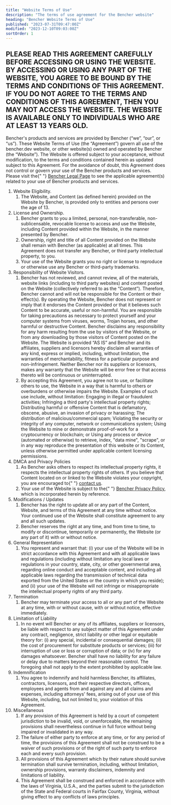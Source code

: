 ```yaml
---
title: "Website Terms of Use"
description: "The terms of use agreement for the Bencher website"
heading: "Bencher Website Terms of Use"
published: "2023-07-31T09:47:00Z"
modified: "2023-12-10T09:03:00Z"
sortOrder: 1
---
```


<h2>
    PLEASE READ THIS AGREEMENT CAREFULLY BEFORE ACCESSING OR USING THE
    WEBSITE. BY ACCESSING OR USING ANY PART OF THE WEBSITE, YOU AGREE TO BE
    BOUND BY THE TERMS AND CONDITIONS OF THIS AGREEMENT. IF YOU DO NOT AGREE
    TO THE TERMS AND CONDITIONS OF THIS AGREEMENT, THEN YOU MAY NOT ACCESS
    THE WEBSITE. THE WEBSITE IS AVAILABLE ONLY TO INDIVIDUALS WHO ARE AT
    LEAST 13 YEARS OLD.
</h2>
<p>
    Bencher's products and services are provided by Bencher (“we”, “our”, or
    “us”). These Website Terms of Use (the “Agreement”) govern all use of
    the bencher.dev website, or other website(s) owned and operated by
    Bencher (the “Website”). The Website is offered subject to your
    acceptance, without modification, to the terms and conditions contained
    herein as updated subject to this Agreement. For the avoidance of doubt,
    this Agreement does not control or govern your use of the Bencher
    products and services. Please visit the{" "}
    <a href="/legal/">Bencher Legal Page</a> to see the applicable
    agreement(s) related to your use of Bencher products and services.
</p>
<ol>
    <li>
        Website Eligibility.
        <ol>
            <li>
                The Website, and Content (as defined herein) provided on the
                Website by Bencher, is provided only to entities and persons over
                the age of 13.
            </li>
        </ol>
    </li>
    <li>
        License and Ownership.
        <ol>
            <li>
                Bencher grants to you a limited, personal, non-transferable,
                non-sublicensable, revocable license to access and use the
                Website, including Content provided within the Website, in the
                manner presented by Bencher.
            </li>
            <li>
                Ownership, right and title of all Content provided on the Website
                shall remain with Bencher (as applicable) at all times. This
                Agreement does not transfer any Bencher, or third party
                intellectual property, to you.
            </li>
            <li>
                Your use of the Website grants you no right or license to
                reproduce or otherwise use any Bencher or third-party trademarks.
            </li>
        </ol>
    </li>
    <li>
        Responsibility of Website Visitors.
        <ol>
            <li>
                Bencher has not reviewed, and cannot review, all of the materials,
                website links (including to third party websites) and content
                posted on the Website (collectively referred to as the “Content”).
                Therefore, Bencher cannot and will not be responsible for the
                Content or their effect(s). By operating the Website, Bencher does
                not represent or imply that it endorses the Content provided or
                that it believes such Content to be accurate, useful or
                non-harmful. You are responsible for taking precautions as
                necessary to protect yourself and your computer systems from
                viruses, worms, Trojan horses, and other harmful or destructive
                Content. Bencher disclaims any responsibility for any harm
                resulting from the use by visitors of the Website, or from any
                downloading by those visitors of Content posted on the Website.
                The Website is provided “AS IS” and Bencher and its affiliates,
                suppliers and licensors hereby disclaim all warranties of any
                kind, express or implied, including, without limitation, the
                warranties of merchantability, fitness for a particular purpose
                and non-infringement. Neither Bencher nor its suppliers or
                licensors, makes any warranty that the Website will be error free
                or that access thereto will be continuous or uninterrupted.
            </li>
            <li>
                By accepting this Agreement, you agree not to use, or facilitate
                others to use, the Website in a way that is harmful to others or
                overburdens or otherwise impairs the Website. Examples of such use
                include, without limitation: Engaging in illegal or fraudulent
                activities; Infringing a third party's intellectual property
                rights; Distributing harmful or offensive Content that is
                defamatory, obscene, abusive, an invasion of privacy or harassing;
                The distribution of malicious/commercial spam; Violating the
                security or integrity of any computer, network or communications
                system; Using the Website to mine or demonstrate proof-of-work for
                a cryptocurrency or blockchain; or Using any process or device
                (automated or otherwise) to retrieve, index, "data mine",
                "scrape", or in any way reproduce the presentation of this website
                or its Content, unless otherwise permitted under applicable
                content licensing permissions.
            </li>
        </ol>
    </li>
    <li>
        DMCA and Privacy Policies
        <ol>
            <li>
                As Bencher asks others to respect its intellectual property
                rights, it respects the intellectual property rights of others. If
                you believe that Content located on or linked to the Website
                violates your copyright, you are encouraged to{" "}
                <a href="mailto:legal@bencher.dev">contact us</a>.
            </li>
            <li>
                Your use of the Website is subject to the{" "}
                <a href="/legal/privacy">Bencher Privacy Policy</a>, which is
                incorporated herein by reference.
            </li>
        </ol>
    </li>
    <li>
        Modifications / Updates
        <ol>
            <li>
                Bencher has the right to update all or any part of the Content,
                Website, and terms of this Agreement at any time without notice.
                Your continued use of the Website shall constitute agreement to
                any and all such updates.
            </li>
            <li>
                Bencher reserves the right at any time, and from time to time, to
                modify or discontinue, temporarily or permanently, the Website (or
                any part of it) with or without notice.
            </li>
        </ol>
    </li>
    <li>
        General Representation
        <ol>
            <li>
                You represent and warrant that: (i) your use of the Website will
                be in strict accordance with this Agreement and with all
                applicable laws and regulations (including without limitation any
                local laws or regulations in your country, state, city, or other
                governmental area, regarding online conduct and acceptable
                content, and including all applicable laws regarding the
                transmission of technical data exported from the United States or
                the country in which you reside); and (ii) your use of the Website
                will not infringe or misappropriate the intellectual property
                rights of any third party.
            </li>
        </ol>
    </li>
    <li>
        Termination
        <ol>
            <li>
                Bencher may terminate your access to all or any part of the
                Website at any time, with or without cause, with or without
                notice, effective immediately.
            </li>
        </ol>
    </li>
    <li>
        Limitation of Liability
        <ol>
            <li>
                In no event will Bencher or any of its affiliates, suppliers or
                licensors, be liable with respect to any subject matter of this
                Agreement under any contract, negligence, strict liability or
                other legal or equitable theory for: (i) any special, incidental
                or consequential damages; (ii) the cost of procurement for
                substitute products or services; (iii) for interruption of use or
                loss or corruption of data; or (iv) for any damages whatsoever.
                Bencher shall have no liability for any failure or delay due to
                matters beyond their reasonable control. The foregoing shall not
                apply to the extent prohibited by applicable law.
            </li>
        </ol>
    </li>
    <li>
        Indemnification
        <ol>
            <li>
                You agree to indemnify and hold harmless Bencher, its affiliates,
                contractors, licensors, and their respective directors, officers,
                employees and agents from and against any and all claims and
                expenses, including attorneys' fees, arising out of your use of
                this Website, including, but not limited to, your violation of
                this Agreement.
            </li>
        </ol>
    </li>
    <li>
        Miscellaneous
        <ol>
            <li>
                If any provision of this Agreement is held by a court of competent
                jurisdiction to be invalid, void, or unenforceable, the remaining
                provisions shall nevertheless continue in full force without being
                impaired or invalidated in any way.
            </li>
            <li>
                The failure of either party to enforce at any time, or for any
                period of time, the provisions of this Agreement shall not be
                construed to be a waiver of such provisions or of the right of
                such party to enforce each and every such provision.
            </li>
            <li>
                All provisions of this Agreement which by their nature should
                survive termination shall survive termination, including, without
                limitation, ownership provisions, warranty disclaimers, indemnity
                and limitations of liability.
            </li>
            <li>
                This Agreement shall be construed and enforced in accordance with
                the laws of Virginia, U.S.A., and the parties submit to the
                jurisdiction of the State and Federal courts in Fairfax County,
                Virginia, without giving effect to any conflicts of laws
                principles.
            </li>
        </ol>
    </li>
</ol>
